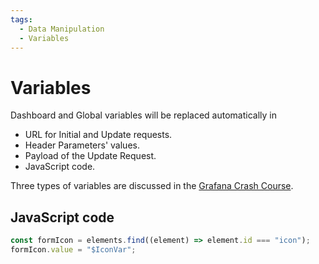 ```yaml
---
tags:
  - Data Manipulation
  - Variables
---
```


# Variables

Dashboard and Global variables will be replaced automatically in

- URL for Initial and Update requests.
- Header Parameters' values.
- Payload of the Update Request.
- JavaScript code.

Three types of variables are discussed in the [Grafana Crash Course](/grafana/variables).

## JavaScript code

```js
const formIcon = elements.find((element) => element.id === "icon");
formIcon.value = "$IconVar";
```

